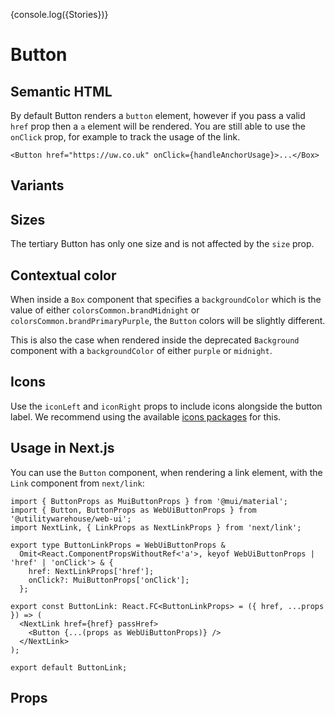 
{console.log({Stories})}

<Meta of={Stories} />

# Button

<Description />

## Semantic HTML

By default Button renders a `button` element, however if you pass a valid `href` prop then a `a` element will be rendered.
You are still able to use the `onClick` prop, for example to track the usage of the link.

```tsx
<Button href="https://uw.co.uk" onClick={handleAnchorUsage}>...</Box>
```

## Variants

<Canvas of={Stories.ButtonVariants} />

## Sizes

The tertiary Button has only one size and is not affected by the `size` prop.

<Canvas of={Stories.ButtonSizes} />

## Contextual color

When inside a `Box` component that specifies a `backgroundColor` which is the
value of either `colorsCommon.brandMidnight` or
`colorsCommon.brandPrimaryPurple`, the `Button` colors will be slightly different.

This is also the case when rendered inside the deprecated `Background`
component with a `backgroundColor` of either `purple` or `midnight`.

## Icons

Use the `iconLeft` and `iconRight` props to include icons alongside the button
label. We recommend using the available [icons packages](https://uw-icons.vercel.app/?path=/story/react-icons--icons) for
this.

<Canvas of={Stories.WithIcons} />

## Usage in Next.js

You can use the `Button` component, when rendering a link element, with the `Link` component from `next/link`:

```tsx
import { ButtonProps as MuiButtonProps } from '@mui/material';
import { Button, ButtonProps as WebUiButtonProps } from '@utilitywarehouse/web-ui';
import NextLink, { LinkProps as NextLinkProps } from 'next/link';

export type ButtonLinkProps = WebUiButtonProps &
  Omit<React.ComponentPropsWithoutRef<'a'>, keyof WebUiButtonProps | 'href' | 'onClick'> & {
    href: NextLinkProps['href'];
    onClick?: MuiButtonProps['onClick'];
  };

export const ButtonLink: React.FC<ButtonLinkProps> = ({ href, ...props }) => (
  <NextLink href={href} passHref>
    <Button {...(props as WebUiButtonProps)} />
  </NextLink>
);

export default ButtonLink;
```

## Props

<ArgTypes of={Stories} />
